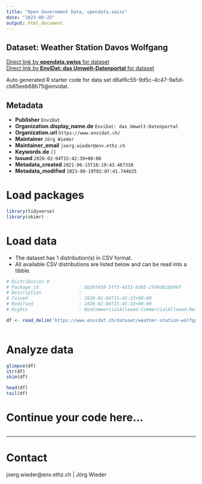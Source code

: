 ```yaml
---
title: "Open Government Data, opendata.swiss"
date: "2023-08-25"
output: html_document
---
```


## Dataset: Weather Station Davos Wolfgang



[Direct link by **opendata.swiss** for dataset](https://opendata.swiss/de/dataset/weather-station-davos-wolfgang)<br>
[Direct link by **EnviDat: das Umwelt-Datenportal** for dataset](https://www.envidat.ch/#/metadata/weather-station-wolfgangpass)

Auto generated R starter code for data set d8af6c55-9d5c-4c47-9a5d-cb65eeb68b75@envidat.

## Metadata

- **Publisher** `EnviDat`
- **Organization.display_name.de** `EnviDat: das Umwelt-Datenportal`
- **Organization.url** `https://www.envidat.ch/`
- **Maintainer** `Jörg Wieder`
- **Maintainer_email** `joerg.wieder@env.ethz.ch`
- **Keywords.de** `[]`
- **Issued** `2020-02-04T15:42:39+00:00`
- **Metadata_created** `2021-06-15T16:19:43.467310`
- **Metadata_modified** `2023-08-19T02:07:41.744625`


# Load packages

```r

library(tidyverse)
library(skimr)

```

# Load data

-   The dataset has 1 distribution(s) in CSV format.
-   All available CSV distributions are listed below and can be read into a tibble.

```r

# Distribution 0
# Package_id               : bb20f458-5ff3-4531-bd65-2f46d81bb96f
# Description              : 
# Issued                   : 2020-02-04T15:45:33+00:00
# Modified                 : 2020-02-04T15:45:33+00:00
# Rights                   : NonCommercialAllowed-CommercialAllowed-ReferenceRequired

df <- read_delim('https://www.envidat.ch/dataset/weather-station-wolfgangpass/resource/f0944b54-4ee9-496a-96a8-069ad5c73487')



```

# Analyze data

```r

glimpse(df)
str(df)
skim(df)

head(df)
tail(df)

```

# Continue your code here...

```r

```

------------------------------------------------------------------------

# Contact

joerg.wieder@env.ethz.ch | Jörg Wieder
